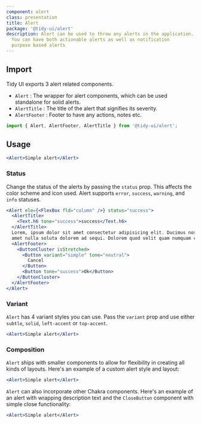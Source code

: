 ```yaml
---
component: alert
class: presentation
title: Alert
package: '@tidy-ui/alert'
description: Alert can be used to throw any alerts in the application.
  You can have both actionable alerts as well as notification
  purpose based alerts
---
```


## Import

Tidy UI exports 3 alert related components.

- `Alert` : The wrapper for alert components, which can be used standalone for solid alerts.
- `AlertTitle` : The title of the alert that signifies its severity.
- `AlertFooter` : Footer to have any actions, notes etc.

```js
import { Alert, AlertFooter, AlertTitle } from '@tidy-ui/alert';
```

## Usage

```jsx
<Alert>Simple alert</Alert>
```

### Status

Change the status of the alerts by passing the `status` prop. This affects the
color scheme and icon used. Alert supports `error`, `success`, `warning`, and
`info` statuses.

```jsx
<Alert ele={<FlexBox fld="column" />} status="success">
  <AlertTitle>
    <Text.h6 tone="success">success</Text.h6>
  </AlertTitle>
  Lorem, ipsum dolor sit amet consectetur adipisicing elit. Ducimus nostrum nulla dolorum! Consequatur facere sint excepturi
  amet nulla soluta dolorem ad sequi. Dolorem quod velit quam numquam corporis, tempore maxime!
  <AlertFooter>
    <ButtonCluster isStretched>
      <Button variant="simple" tone="neutral">
        Cancel
      </Button>
      <Button tone="success">Ok</Button>
    </ButtonCluster>
  </AlertFooter>
</Alert>
```

### Variant

`Alert` has 4 variant styles you can use. Pass the `variant` prop and use either
`subtle`, `solid`, `left-accent` or `top-accent`.

```jsx
<Alert>Simple alert</Alert>
```

### Composition

`Alert` ships with smaller components to allow for flexibility in creating all
kinds of layouts. Here's an example of a custom alert style and layout:

```jsx
<Alert>Simple alert</Alert>
```

`Alert` can also incorporate other Chakra components. Here's an example of an
alert with wrapping description text and the `CloseButton` component with simple
close functionality:

```jsx
<Alert>Simple alert</Alert>
```
